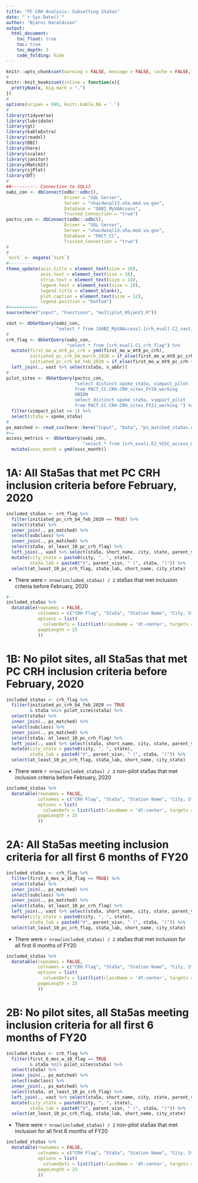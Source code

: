 ```yaml
---
title: "PC CRH Analysis: Subsetting Sta5as"
date: "`r Sys.Date()`"
author: "Bjarni Haraldsson"
output: 
  html_document:
    toc_float: true
    toc: true
    toc_depth: 3
    code_folding: hide
---
```


```r
knitr::opts_chunk$set(warning = FALSE, message = FALSE, cache = FALSE, fig.width = 10, fig.height = 10)
#
knitr::knit_hooks$set(inline = function(x){
  prettyNum(x, big.mark = ",")
})
#
options(scipen = 999, knitr.kable.NA = ' ')
#
library(tidyverse)
library(lubridate)
library(gt)
library(kableExtra)
library(readxl)
library(DBI)
library(here)
library(scales)
library(janitor)
library(MatchIt)
library(sjPlot)
library(DT)
#
##---------- Connection to SQL13
oabi_con <- dbConnect(odbc::odbc(),
                      Driver = "SQL Server",
                      Server = "vhacdwsql13.vha.med.va.gov",
                      Database = "OABI_MyVAAccess",
                      Trusted_Connection = "true")
pactcc_con <- dbConnect(odbc::odbc(),
                      Driver = "SQL Server",
                      Server = "vhacdwsql13.vha.med.va.gov",
                      Database = "PACT_CC",
                      Trusted_Connection = "true")
#
#
`%ni%` <- negate(`%in%`)
#---------
theme_update(axis.title = element_text(size = 20),
             axis.text = element_text(size = 16),
             strip.text = element_text(size = 14),
             legend.text = element_text(size = 18),
             legend.title = element_blank(),
             plot.caption = element_text(size = 12),
             legend.position = "bottom")
#===========
source(here("input", "Functions", "multiplot_05jan21.R"))
```

```r
vast <- dbGetQuery(oabi_con,
                   "select * from [OABI_MyVAAccess].[crh_eval].C2_vast_from_a06")
#
crh_flag <- dbGetQuery(oabi_con,
                       "select * from [crh_eval].C1_crh_flag") %>%
  mutate(first_mo_w_mt9_pc_crh = ymd(first_mo_w_mt9_pc_crh),
         initiated_pc_crh_b4_march_2020 = if_else(first_mo_w_mt9_pc_crh < ymd("2020-03-01"), TRUE, FALSE),
         initiated_pc_crh_b4_feb_2020 = if_else(first_mo_w_mt9_pc_crh < ymd("2020-02-01"), TRUE, FALSE)) %>%
  left_join(., vast %>% select(sta5a, s_abbr))
#
pilot_sites <- dbGetQuery(pactcc_con,
                          "select distinct spoke_sta5a, vimpact_pilot
                          from PACT_CC.CRH.CRH_sites_FY20_working 
                          UNION
                          select distinct spoke_sta5a, vimpact_pilot
                          from PACT_CC.CRH.CRH_sites_FY21_working ") %>%
  filter(vimpact_pilot == 1) %>%
  select(sta5a = spoke_sta5a)
#
ps_matched <- read_csv(here::here("Input", "Data", "ps_matched_sta5as.csv"))
#==
access_metrics <- dbGetQuery(oabi_con,
                             "select * from [crh_eval].E2_VSSC_access_metrics") %>%
  mutate(vssc_month = ymd(vssc_month))
```

# 1A: All Sta5as that met PC CRH inclusion criteria before February, 2020  
```r
included_sta5as <- crh_flag %>%
  filter(initiated_pc_crh_b4_feb_2020 == TRUE) %>%
  select(sta5a) %>%
  inner_join(., ps_matched) %>%
  select(subclass) %>%
  inner_join(., ps_matched) %>%
  select(sta5a, at_least_10_pc_crh_flag) %>%
  left_join(., vast %>% select(sta5a, short_name, city, state, parent_visn)) %>%
  mutate(city_state = paste0(city, ", ", state),
         sta5a_lab = paste0("V", parent_visn, " (", sta5a, ")")) %>%
  select(at_least_10_pc_crh_flag, sta5a_lab, short_name, city_state)
```

* There were `r nrow(included_sta5as) / 2` sta5as that met inclusion criteria before February, 2020  

```r
#--
included_sta5as %>%
  datatable(rownames = FALSE,
            colnames = c("CRH Flag", "Sta5a", "Station Name", "City, State"),
            options = list(
              columnDefs = list(list(className = 'dt-center', targets = 1)),
            pageLength = 25
            ))
```


# 1B: No pilot sites, all Sta5as that met PC CRH inclusion criteria before February, 2020  
```r
included_sta5as <- crh_flag %>%
  filter(initiated_pc_crh_b4_feb_2020 == TRUE
         & sta5a %ni% pilot_sites$sta5a) %>%
  select(sta5a) %>%
  inner_join(., ps_matched) %>%
  select(subclass) %>%
  inner_join(., ps_matched) %>%
  select(sta5a, at_least_10_pc_crh_flag) %>%
  left_join(., vast %>% select(sta5a, short_name, city, state, parent_visn)) %>%
  mutate(city_state = paste0(city, ", ", state),
         sta5a_lab = paste0("V", parent_visn, " (", sta5a, ")")) %>%
  select(at_least_10_pc_crh_flag, sta5a_lab, short_name, city_state)

```

* There were `r nrow(included_sta5as) / 2` non-pilot sta5as that met inclusion criteria before February, 2020  

```r
included_sta5as %>%
  datatable(rownames = FALSE,
            colnames = c("CRH Flag", "Sta5a", "Station Name", "City, State"),
            options = list(
              columnDefs = list(list(className = 'dt-center', targets = 1)),
            pageLength = 25
            ))
```


# 2A: All Sta5as meeting inclusion criteria for all first 6 months of FY20   
```r
included_sta5as <- crh_flag %>%
  filter(first_6_mos_w_10_flag == TRUE) %>%
  select(sta5a) %>%
  inner_join(., ps_matched) %>%
  select(subclass) %>%
  inner_join(., ps_matched) %>%
  select(sta5a, at_least_10_pc_crh_flag) %>%
  left_join(., vast %>% select(sta5a, short_name, city, state, parent_visn)) %>%
  mutate(city_state = paste0(city, ", ", state),
         sta5a_lab = paste0("V", parent_visn, " (", sta5a, ")")) %>%
  select(at_least_10_pc_crh_flag, sta5a_lab, short_name, city_state)

```

* There were `r nrow(included_sta5as) / 2` sta5as that met inclusion for all first 6 months of FY20  

```r
included_sta5as %>%
  datatable(rownames = FALSE,
            colnames = c("CRH Flag", "Sta5a", "Station Name", "City, State"),
            options = list(
              columnDefs = list(list(className = 'dt-center', targets = 1)),
            pageLength = 25
            ))
```



# 2B: No pilot sites, all Sta5as meeting inclusion criteria for all first 6 months of FY20   
```r
included_sta5as <- crh_flag %>%
  filter(first_6_mos_w_10_flag == TRUE
         & sta5a %ni% pilot_sites$sta5a) %>%
  select(sta5a) %>%
  inner_join(., ps_matched) %>%
  select(subclass) %>%
  inner_join(., ps_matched) %>%
  select(sta5a, at_least_10_pc_crh_flag) %>%
  left_join(., vast %>% select(sta5a, short_name, city, state, parent_visn)) %>%
  mutate(city_state = paste0(city, ", ", state),
         sta5a_lab = paste0("V", parent_visn, " (", sta5a, ")")) %>%
  select(at_least_10_pc_crh_flag, sta5a_lab, short_name, city_state)
```

* There were `r nrow(included_sta5as) / 2` non-pilot sta5as that met inclusion for all first 6 months of FY20  

```r
included_sta5as %>%
  datatable(rownames = FALSE,
            colnames = c("CRH Flag", "Sta5a", "Station Name", "City, State"),
            options = list(
              columnDefs = list(list(className = 'dt-center', targets = 1)),
            pageLength = 25
            ))
```
